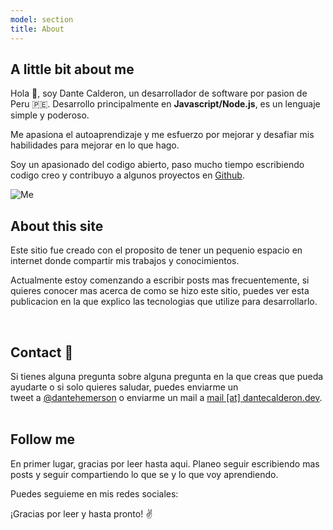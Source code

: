 ```yaml
---
model: section
title: About
---
```



## A little bit about me

<Separator />

<p class="para">

Hola 👋, soy Dante Calderon, un desarrollador de software por pasion de Peru 🇵🇪. Desarrollo principalmente en **Javascript/Node.js**, es un lenguaje simple y poderoso.

Me apasiona el autoaprendizaje y me esfuerzo por mejorar y desafiar mis habilidades para mejorar en lo que hago.

</p>

Soy un apasionado del codigo abierto, paso mucho tiempo escribiendo codigo creo y contribuyo a algunos proyectos en [Github](https://github.com/dantehemerson).

<div class="mdx-image-container with-border" style="max-width: 500px;">

![Me](../images/about-image.jpg)

</div>

<section class='lisa'>

## About this site

<Separator />

<p class="para">

Este sitio fue creado con el proposito de tener un pequenio espacio en internet donde compartir mis trabajos y conocimientos.

</p>

Actualmente estoy comenzando a escribir posts mas frecuentemente,
si quieres conocer mas acerca de como se hizo este sitio, puedes ver esta publicacion en la que explico las tecnologias que utilize para desarrollarlo.

<br />

</section>

## Contact 💬

<Separator />

Si tienes alguna pregunta sobre alguna pregunta en la que creas que pueda ayudarte o si solo quieres saludar, puedes enviarme un <br/>tweet a [@dantehemerson](https://twitter.com/dantehemerson) o enviarme un mail a [mail [at] dantecalderon.dev](mailto:mail@dantecalderon.dev). <br/> <br/>

## Follow me

<Separator />

En primer lugar, gracias por leer hasta aqui. Planeo seguir escribiendo mas posts y seguir compartiendo lo que se y lo que voy aprendiendo.

Puedes seguieme en mis redes sociales:

<ContactSocial />

¡Gracias por leer y hasta pronto! ✌

<Separator type="fin" />

<Stack />
